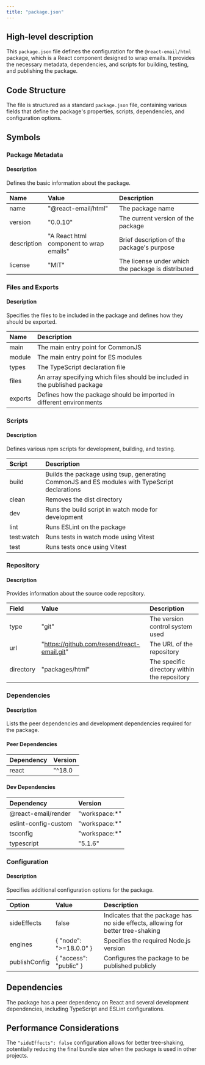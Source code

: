 ```yaml
---
title: "package.json"
---
```


## High-level description
This `package.json` file defines the configuration for the `@react-email/html` package, which is a React component designed to wrap emails. It provides the necessary metadata, dependencies, and scripts for building, testing, and publishing the package.

## Code Structure
The file is structured as a standard `package.json` file, containing various fields that define the package's properties, scripts, dependencies, and configuration options.

## Symbols

### Package Metadata
#### Description
Defines the basic information about the package.

| Name | Value | Description |
|:-----|:------|:------------|
| name | "@react-email/html" | The package name |
| version | "0.0.10" | The current version of the package |
| description | "A React html component to wrap emails" | Brief description of the package's purpose |
| license | "MIT" | The license under which the package is distributed |

### Files and Exports
#### Description
Specifies the files to be included in the package and defines how they should be exported.

| Name | Description |
|:-----|:------------|
| main | The main entry point for CommonJS |
| module | The main entry point for ES modules |
| types | The TypeScript declaration file |
| files | An array specifying which files should be included in the published package |
| exports | Defines how the package should be imported in different environments |

### Scripts
#### Description
Defines various npm scripts for development, building, and testing.

| Script | Description |
|:-------|:------------|
| build | Builds the package using tsup, generating CommonJS and ES modules with TypeScript declarations |
| clean | Removes the dist directory |
| dev | Runs the build script in watch mode for development |
| lint | Runs ESLint on the package |
| test:watch | Runs tests in watch mode using Vitest |
| test | Runs tests once using Vitest |

### Repository
#### Description
Provides information about the source code repository.

| Field | Value | Description |
|:------|:------|:------------|
| type | "git" | The version control system used |
| url | "https://github.com/resend/react-email.git" | The URL of the repository |
| directory | "packages/html" | The specific directory within the repository |

### Dependencies
#### Description
Lists the peer dependencies and development dependencies required for the package.

#### Peer Dependencies
| Dependency | Version |
|:-----------|:--------|
| react | "^18.0 || ^19.0 || ^19.0.0-rc" |

#### Dev Dependencies
| Dependency | Version |
|:-----------|:--------|
| @react-email/render | "workspace:*" |
| eslint-config-custom | "workspace:*" |
| tsconfig | "workspace:*" |
| typescript | "5.1.6" |

### Configuration
#### Description
Specifies additional configuration options for the package.

| Option | Value | Description |
|:-------|:------|:------------|
| sideEffects | false | Indicates that the package has no side effects, allowing for better tree-shaking |
| engines | { "node": "&gt;=18.0.0" } | Specifies the required Node.js version |
| publishConfig | { "access": "public" } | Configures the package to be published publicly |

## Dependencies
The package has a peer dependency on React and several development dependencies, including TypeScript and ESLint configurations.

## Performance Considerations
The `"sideEffects": false` configuration allows for better tree-shaking, potentially reducing the final bundle size when the package is used in other projects.